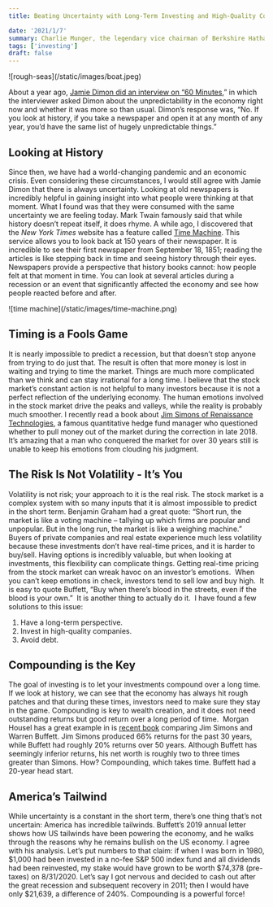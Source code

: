 ```yaml
---
title: Beating Uncertainty with Long-Term Investing and High-Quality Companies

date: '2021/1/7'
summary: Charlie Munger, the legendary vice chairman of Berkshire Hathaway and Warren Buffett's long-time business partner, has a wealth of knowledge and experience that has made him one of the most respected figures in the world of investing and business.
tags: ['investing']
draft: false
---
```


<div className="my-1 px-2 w-full overflow-hidden">![rough-seas](/static/images/boat.jpeg)</div>

About a year ago, [Jamie Dimon did an interview on “60 Minutes](https://www.cbsnews.com/news/jamie-dimon-jp-morgan-chase-ceo-the-60-minutes-interview-2019-11-10/),” in which the interviewer asked Dimon about the unpredictability in the economy right now and whether it was more so than usual. Dimon’s response was, “No. If you look at history, if you take a newspaper and open it at any month of any year, you’d have the same list of hugely unpredictable things.”

## Looking at History

Since then, we have had a world-changing pandemic and an economic crisis. Even considering these circumstances, I would still agree with Jamie Dimon that there is always uncertainty. Looking at old newspapers is incredibly helpful in gaining insight into what people were thinking at that moment. What I found was that they were consumed with the same uncertainty we are feeling today. Mark Twain famously said that while history doesn’t repeat itself, it does rhyme. A while ago, I discovered that the _New York Times_ website has a feature called [Time Machine](https://timesmachine.nytimes.com/browser). This service allows you to look back at 150 years of their newspaper. It is incredible to see their first newspaper from September 18, 1851; reading the articles is like stepping back in time and seeing history through their eyes. Newspapers provide a perspective that history books cannot: how people felt at that moment in time. You can look at several articles during a recession or an event that significantly affected the economy and see how people reacted before and after.

<div className="my-1 px-2 w-full overflow-hidden">
  ![time machine](/static/images/time-machine.png)
</div>

## Timing is a Fools Game

It is nearly impossible to predict a recession, but that doesn’t stop anyone from trying to do just that. The result is often that more money is lost in waiting and trying to time the market. Things are much more complicated than we think and can stay irrational for a long time. I believe that the stock market’s constant action is not helpful to many investors because it is not a perfect reflection of the underlying economy. The human emotions involved in the stock market drive the peaks and valleys, while the reality is probably much smoother. I recently read a book about [Jim Simons of Renaissance Technologies](https://www.amazon.com/Man-Who-Solved-Market-Revolution/dp/073521798X), a famous quantitative hedge fund manager who questioned whether to pull money out of the market during the correction in late 2018. It’s amazing that a man who conquered the market for over 30 years still is unable to keep his emotions from clouding his judgment.

## The Risk Is Not Volatility - It’s You

Volatility is not risk; your approach to it is the real risk. The stock market is a complex system with so many inputs that it is almost impossible to predict in the short term. Benjamin Graham had a great quote: “Short run, the market is like a voting machine – tallying up which firms are popular and unpopular. But in the long run, the market is like a weighing machine.” Buyers of private companies and real estate experience much less volatility because these investments don’t have real-time prices, and it is harder to buy/sell. Having options is incredibly valuable, but when looking at investments, this flexibility can complicate things. Getting real-time pricing from the stock market can wreak havoc on an investor’s emotions.  When you can’t keep emotions in check, investors tend to sell low and buy high.  It is easy to quote Buffett, “Buy when there’s blood in the streets, even if the blood is your own.”  It is another thing to actually do it.  I have found a few solutions to this issue:

1. Have a long-term perspective.
2. Invest in high-quality companies.
3. Avoid debt.

## Compounding is the Key

The goal of investing is to let your investments compound over a long time. If we look at history, we can see that the economy has always hit rough patches and that during these times, investors need to make sure they stay in the game. Compounding is key to wealth creation, and it does not need outstanding returns but good return over a long period of time.  Morgan Housel has a great example in is [recent book](https://www.amazon.com/Psychology-Money-Timeless-lessons-happiness/dp/0857197681) comparing Jim Simons and Warren Buffett. Jim Simons produced 66% returns for the past 30 years, while Buffett had roughly 20% returns over 50 years. Although Buffett has seemingly inferior returns, his net worth is roughly two to three times greater than Simons. How? Compounding, which takes time. Buffett had a 20-year head start.

## America’s Tailwind

While uncertainty is a constant in the short term, there’s one thing that’s not uncertain: America has incredible tailwinds. Buffett’s 2019 annual letter shows how US tailwinds have been powering the economy, and he walks through the reasons why he remains bullish on the US economy. I agree with his analysis. Let’s put numbers to that claim: if when I was born in 1980, \$1,000 had been invested in a no-fee S&P 500 index fund and all dividends had been reinvested, my stake would have grown to be worth \$74,378 (pre-taxes) on 8/31/2020. Let’s say I got nervous and decided to cash out after the great recession and subsequent recovery in 2011; then I would have only \$21,639, a difference of 240%. Compounding is a powerful force!
